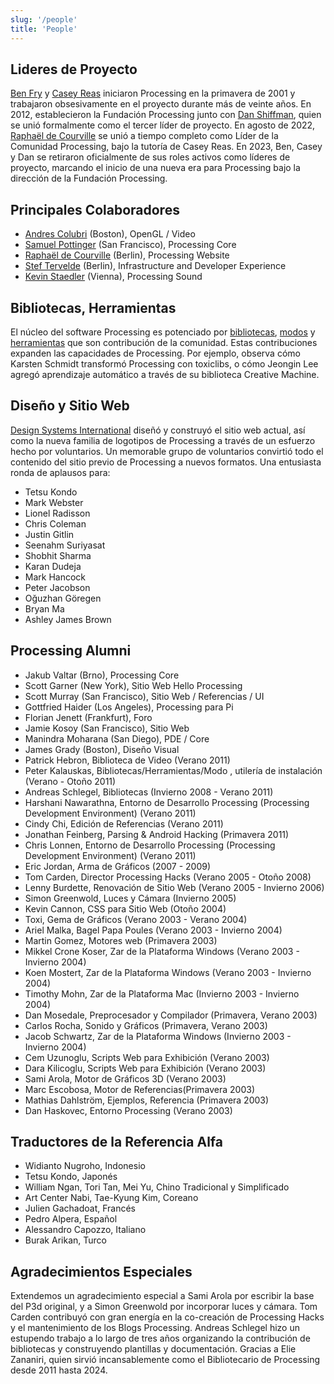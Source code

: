 ```yaml
---
slug: '/people'
title: 'People'
---
```


## Lideres de Proyecto

[Ben Fry](https://benfry.com/) y [Casey Reas](http://reas.com/) iniciaron Processing en la primavera de 2001 y trabajaron obsesivamente en el proyecto durante más de veinte años. En 2012, establecieron la Fundación Processing junto con [Dan Shiffman](https://shiffman.net/), quien se unió formalmente como el tercer líder de proyecto. En agosto de 2022, [Raphaël de Courville](https://twitter.com/sableraph) se unió a tiempo completo como Líder de la Comunidad Processing, bajo la tutoría de Casey Reas. En 2023, Ben, Casey y Dan se retiraron oficialmente de sus roles activos como líderes de proyecto, marcando el inicio de una nueva era para Processing bajo la dirección de la Fundación Processing.

## Principales Colaboradores

- [Andres Colubri](https://andrescolubri.net/) (Boston), OpenGL / Video
- [Samuel Pottinger](https://github.com/sampottinger) (San Francisco), Processing Core
- [Raphaël de Courville](https://twitter.com/sableraph) (Berlin), Processing Website
- [Stef Tervelde](https://github.com/steft) (Berlin), Infrastructure and Developer Experience
- [Kevin Staedler](https://github.com/kevinstaedler) (Vienna), Processing Sound

## Bibliotecas, Herramientas

El núcleo del software Processing es potenciado por [bibliotecas](https://www.processing.org/reference/libraries/), [modos](https://processing.org/reference/tools/modes/) y [herramientas](https://processing.org/reference/tools/) que son contribución de la comunidad. Estas contribuciones expanden las capacidades de Processing. Por ejemplo, observa cómo Karsten Schmidt transformó Processing con toxiclibs, o cómo Jeongin Lee agregó aprendizaje automático a través de su biblioteca Creative Machine.


## Diseño y Sitio Web
[Design Systems International](https://designsystems.international/) diseñó y construyó el sitio web actual, así como la nueva familia de logotipos de Processing a través de un esfuerzo hecho por voluntarios. Un memorable grupo de voluntarios convirtió todo el contenido del sitio previo de Processing a nuevos formatos. Una entusiasta ronda de aplausos para:
- Tetsu Kondo
- Mark Webster
- Lionel Radisson
- Chris Coleman
- Justin Gitlin
- Seenahm Suriyasat
- Shobhit Sharma
- Karan Dudeja
- Mark Hancock
- Peter Jacobson
- Oğuzhan Göregen
- Bryan Ma
- Ashley James Brown

## Processing Alumni

- Jakub Valtar (Brno), Processing Core
- Scott Garner (New York), Sitio Web Hello Processing
- Scott Murray (San Francisco), Sitio Web / Referencias / UI
- Gottfried Haider (Los Angeles), Processing para Pi
- Florian Jenett (Frankfurt), Foro
- Jamie Kosoy (San Francisco), Sitio Web
- Manindra Moharana (San Diego), PDE / Core
- James Grady (Boston), Diseño Visual
- Patrick Hebron, Biblioteca de Video  (Verano 2011)
- Peter Kalauskas, Bibliotecas/Herramientas/Modo , utilería de instalación (Verano -  Otoño 2011)
- Andreas Schlegel, Bibliotecas (Invierno 2008 - Verano 2011)
- Harshani Nawarathna,  Entorno de Desarrollo Processing (Processing Development Environment) (Verano 2011)
- Cindy Chi, Edición de Referencias (Verano 2011)
- Jonathan Feinberg, Parsing & Android Hacking (Primavera 2011)
- Chris Lonnen, Entorno de Desarrollo Processing (Processing Development Environment) (Verano 2011)
- Eric Jordan, Arma de Gráficos (2007 - 2009)
- Tom Carden, Director Processing Hacks  (Verano 2005 - Otoño 2008)
- Lenny Burdette, Renovación de Sitio Web (Verano 2005 - Invierno 2006)
- Simon Greenwold, Luces y Cámara (Invierno 2005)
- Kevin Cannon,  CSS para Sitio Web (Otoño 2004)
- Toxi, Gema de Gráficos (Verano 2003 - Verano 2004)
- Ariel Malka, Bagel Papa Poules (Verano 2003 - Invierno 2004)
- Martin Gomez, Motores web (Primavera 2003)
- Mikkel Crone Koser, Zar de la Plataforma Windows (Verano 2003 - Invierno 2004)
- Koen Mostert, Zar de la Plataforma Windows (Verano 2003 - Invierno 2004)
- Timothy Mohn, Zar de la Plataforma Mac (Invierno 2003 - Invierno 2004)
- Dan Mosedale, Preprocesador y Compilador (Primavera, Verano 2003)
- Carlos Rocha, Sonido y Gráficos (Primavera, Verano 2003)
- Jacob Schwartz, Zar de la Plataforma Windows (Invierno 2003 - Invierno 2004)
- Cem Uzunoglu, Scripts Web para Exhibición (Verano 2003)
- Dara Kilicoglu, Scripts Web para Exhibición (Verano 2003)
- Sami Arola, Motor de Gráficos 3D (Verano 2003)
- Marc Escobosa, Motor de Referencias(Primavera 2003)
- Mathias Dahlström, Ejemplos, Referencia (Primavera 2003)
- Dan Haskovec, Entorno Processing  (Verano 2003)

## Traductores de la Referencia Alfa
- Widianto Nugroho, Indonesio
- Tetsu Kondo, Japonés
- William Ngan, Tori Tan, Mei Yu, Chino Tradicional y Simplificado
- Art Center Nabi, Tae-Kyung Kim, Coreano
- Julien Gachadoat, Francés
- Pedro Alpera, Español
- Alessandro Capozzo, Italiano
- Burak Arikan, Turco

## Agradecimientos Especiales
Extendemos un agradecimiento especial a Sami Arola por escribir la base del P3d original, y a Simon Greenwold por incorporar luces y cámara. Tom Carden contribuyó con gran energía en la co-creación de Processing Hacks y el mantenimiento de los Blogs Processing. Andreas Schlegel hizo un estupendo trabajo a lo largo de tres años organizando la contribución de bibliotecas y construyendo plantillas y documentación. Gracias a Elie Zananiri, quien sirvió incansablemente como el Bibliotecario de Processing desde 2011 hasta 2024.
